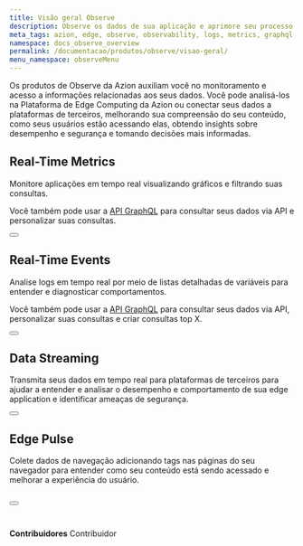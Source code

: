 ```yaml
---
title: Visão geral Observe
description: Observe os dados de sua aplicação e aprimore seu processo de tomada de decisão.
meta_tags: azion, edge, observe, observability, logs, metrics, graphql, stream, navigation
namespace: docs_observe_overview
permalink: /documentacao/produtos/observe/visao-geral/
menu_namespace: observeMenu
---
```



Os produtos de Observe da Azion auxiliam você no monitoramento e acesso a informações relacionadas aos seus dados. Você pode analisá-los na Plataforma de Edge Computing da Azion ou conectar seus dados a plataformas de terceiros, melhorando sua compreensão do seu conteúdo, como seus usuários estão acessando elas, obtendo insights sobre desempenho e segurança e tomando decisões mais informadas.

## Real-Time Metrics

Monitore aplicações em tempo real visualizando gráficos e filtrando suas consultas.

Você também pode usar a [API GraphQL](/pt-br/documentacao/produtos/graphql-api/visao-geral/) para consultar seus dados via API e personalizar suas consultas.

<Button href="/pt-br/documentacao/produtos/observe/monitorar-aplicacoes/" text="ir para monitorar aplicações" variant="secondary" target="_blank"></Button>

## Real-Time Events

Analise logs em tempo real por meio de listas detalhadas de variáveis para entender e diagnosticar comportamentos.

Você também pode usar a [API GraphQL](/pt-br/documentacao/produtos/graphql-api/visao-geral/) para consultar seus dados via API, personalizar suas consultas e criar consultas top X.

<Button href="/pt-br/documentacao/produtos/observe/analisar-logs/" text="ir para analisar logs" variant="secondary" target="_blank"></Button>

## Data Streaming

Transmita seus dados em tempo real para plataformas de terceiros para ajudar a entender e analisar o desempenho e comportamento de sua edge application e identificar ameaças de segurança.

<Button href="/pt-br/documentacao/produtos/observe/transmitir-dados/" text="ir para transmitir dados" variant="secondary" target="_blank"></Button>

## Edge Pulse

Colete dados de navegação adicionando tags nas páginas do seu navegador para entender como seu conteúdo está sendo acessado e melhorar a experiência do usuário.

<Button href="/pt-br/documentacao/produtos/guias/observe/analisar-dados-navegacao/" text="ir coletar dados de navegação" variant="secondary" target="_blank"></Button>
<br /><br />
---


**Contribuidores** <ContributorList>Contribuidor</ContributorList>
